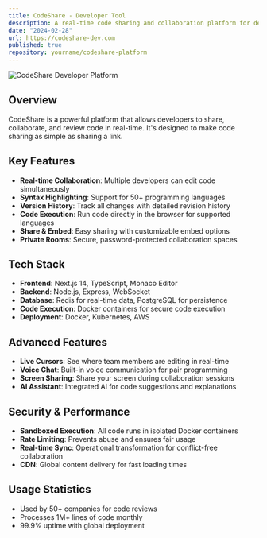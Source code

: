 ```yaml
---
title: CodeShare - Developer Tool
description: A real-time code sharing and collaboration platform for developers. Features syntax highlighting, live collaboration, and support for 50+ programming languages.
date: "2024-02-28"
url: https://codeshare-dev.com
published: true
repository: yourname/codeshare-platform
---
```


![CodeShare Developer Platform](https://images.unsplash.com/photo-1555066931-4365d14bab8c?w=800&h=400&fit=crop)

## Overview

CodeShare is a powerful platform that allows developers to share, collaborate, and review code in real-time. It's designed to make code sharing as simple as sharing a link.

## Key Features

- **Real-time Collaboration**: Multiple developers can edit code simultaneously
- **Syntax Highlighting**: Support for 50+ programming languages
- **Version History**: Track all changes with detailed revision history
- **Code Execution**: Run code directly in the browser for supported languages
- **Share & Embed**: Easy sharing with customizable embed options
- **Private Rooms**: Secure, password-protected collaboration spaces

## Tech Stack

- **Frontend**: Next.js 14, TypeScript, Monaco Editor
- **Backend**: Node.js, Express, WebSocket
- **Database**: Redis for real-time data, PostgreSQL for persistence
- **Code Execution**: Docker containers for secure code execution
- **Deployment**: Docker, Kubernetes, AWS

## Advanced Features

- **Live Cursors**: See where team members are editing in real-time
- **Voice Chat**: Built-in voice communication for pair programming
- **Screen Sharing**: Share your screen during collaboration sessions
- **AI Assistant**: Integrated AI for code suggestions and explanations

## Security & Performance

- **Sandboxed Execution**: All code runs in isolated Docker containers
- **Rate Limiting**: Prevents abuse and ensures fair usage
- **Real-time Sync**: Operational transformation for conflict-free collaboration
- **CDN**: Global content delivery for fast loading times

## Usage Statistics

- Used by 50+ companies for code reviews
- Processes 1M+ lines of code monthly
- 99.9% uptime with global deployment
